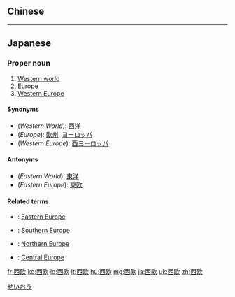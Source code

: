 {{also|西歐}}
==Chinese==
{{zh-see|西歐}}

----

==Japanese==
{{ja-kanjitab|せい|おう|yomi=o}}

===Proper noun===
{{ja-pos|proper|せいおう|kyu=西歐}}

# [[Western world]]
# [[Europe]]
# [[Western Europe]]

====Synonyms====
* (''Western World''): [[西洋]]
* (''Europe''): [[欧州]], [[ヨーロッパ]]
* (''Western Europe''): [[西ヨーロッパ]]

====Antonyms====
* (''Eastern World''): [[東洋]]
* (''Eastern Europe''): [[東欧]]

====Related terms====
* {{ja-r|東欧|^とうおう}}: [[Eastern Europe]]
* {{ja-r|南欧|^なんおう}}: [[Southern Europe]]
* {{ja-r|北欧|^ほくおう}}: [[Northern Europe]]
* {{ja-r|中欧|^ちゅうおう}}: [[Central Europe]]

[[Category:ja:Place names|せいおう]]

[[fr:西欧]]
[[ko:西欧]]
[[lo:西欧]]
[[lt:西欧]]
[[hu:西欧]]
[[mg:西欧]]
[[ja:西欧]]
[[uk:西欧]]
[[zh:西欧]]